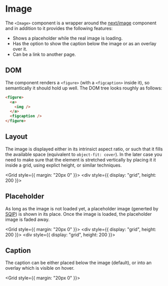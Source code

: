 
# Image

The `<Image>` component is a wrapper around the [next/image] component and in
addition to it provides the following features:

- Shows a placeholder while the real image is loading.
- Has the option to show the caption below the image or as an overlay over it.
- Can be a link to another page.

## DOM

The component renders a `<figure>` (with a `<figcaption>` inside it), so
semantically it should hold up well. The DOM tree looks roughly as follows:

```html
<figure>
  <a>
    <img />
  </a>
  <figcaption />
</figure>
```

## Layout

The image is displayed either in its intrinsict aspect ratio, or such that it
fills the available space (equivalent to `object-fit: cover`). In the later case
you need to make sure that the element is stretched vertically by placing it it
inside a grid, using explict height, or similar techniques.

<Grid style={{ margin: "20px 0" }}>
  <Exhibit caption="Image in its intrinsic aspect ratio">
    <Sample variant="basic" caption={undefined} />
  </Exhibit>
  <Exhibit caption="Image fills available space (height: 200px)">
    <div style={{ display: "grid", height: 200 }}>
      <Sample variant="basic" caption={undefined} layout="fill" />
    </div>
  </Exhibit>
</Grid>

## Placeholder

As long as the image is not loaded yet, a placeholder image (generted by [SQIP])
is shown in its place. Once the image is loaded, the placeholder image is faded
away.

<Grid style={{ margin: "20px 0" }}>
  <Exhibit caption="Placeholder showing while image is loading.">
    <div style={{ display: "grid", height: 200 }}>
      <Sample variant="placeholder" layout="fill" />
    </div>
  </Exhibit>
  <Exhibit caption="After image is loaded.">
    <div style={{ display: "grid", height: 200 }}>
      <Sample variant="basic" caption={undefined} layout="fill" />
    </div>
  </Exhibit>
</Grid>

## Caption

The caption can be either placed below the image (default), or into an overlay
which is visible on hover.

<Grid style={{ margin: "20px 0" }}>
  <Exhibit>
    <Sample variant="basic" caption="Caption below the image" captionPlacement="below" />
  </Exhibit>
  <Exhibit>
    <Sample variant="basic" caption="Caption shown in overlay on hover" captionPlacement="overlay" />
  </Exhibit>
</Grid>

[sqip]: https://github.com/axe312ger/sqip
[next/image]: https://nextjs.org/docs/api-reference/next/image
